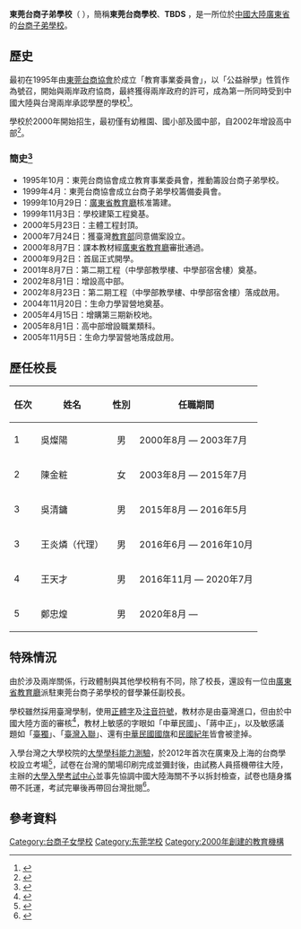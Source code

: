 {{Infobox School
| name           = 東莞台商子弟學校 
| other_name     = Taiwan Businessmen's Dongguan School 
| image          = [[file:TBDSlogo.jpg|100px]]
| motto          = 自強不息，厚德載物 
| established    = 2000年
| type           = 私立
| affiliation    = 東莞台商協會 教育事業委員會
| district       = 
| grades         = 幼稚園至高中
| founder        = 葉宏燈
| president      = 
| principal      = 鄭忠煌
| vice_principal = 馮思義
| assistaant_principal =
| faculty        = 一般教師 178 人 (2021學年)
                   生活輔導教師 41 人(2021學年)
| staff          = 147 人 (2021學年)
| students       = 2,371 人 (2021學年)
| area           = 1,378,452 平方公尺
| magazine       = 《育苗園地》、《東莞台校學報》
| free_label     = 電子刊物
| free_text      = 《心橋電子報》
| address        = [[廣東省|廣東省]][[東莞市|東莞市]][[中堂鎮|中堂鎮]]潢涌村
| coordinates    = {{Coord|23.12656|N|113.73913|E|format=dms|display=it}}
| website        = {{URL|https://tbds.dgjy.net/}}
}}

'''東莞台商子弟學校'''（{{lang-en|'''Taiwan Businessmen's Dongguan School'''}} ），簡稱'''東莞台商學校'''、'''TBDS''' ，是一所位於[[中國大陸|中國大陸]][[廣東省|廣東省]]的[[台商子弟學校|台商子弟學校]]。

==歷史==
最初在1995年由[[東莞台商協會|東莞台商協會]]於成立「教育事業委員會」，以「公益辦學」性質作為號召，開始與兩岸政府協商，最終獲得兩岸政府的許可，成為第一所同時受到中國大陸與台灣兩岸承認學歷的學校<ref>{{cite web | url=http://www.td-school.org.cn/3ws0608/od.htm | title=本校的發展歷程 | accessdate=2013-09-05 | archive-date=2013-11-06 | archive-url=https://web.archive.org/web/20131106080253/http://www.td-school.org.cn/3ws0608/od.htm | dead-url=no }}</ref>。

學校於2000年開始招生，最初僅有幼稚園、國小部及國中部，自2002年增設高中部<ref>{{cite web | url=http://www.nownews.com/2001/12/03/714-1231443.htm | title=東莞台商子弟學校增設高中部案　教育部今審查通過}}</ref>。

=== 簡史<ref>{{cite web | url=http://www.td-school.org.cn/3ws0608/6year.pdf | title=重要校務發展大事記 | access-date=2013-09-05 | archive-date=2018-09-29 | archive-url=https://web.archive.org/web/20180929091332/http://www.td-school.org.cn/3ws0608/6year.pdf }}</ref> ===
* 1995年10月：東莞台商協會成立教育事業委員會，推動籌設台商子弟學校。
* 1999年4月：東莞台商協會成立台商子弟學校籌備委員會。
* 1999年10月29日：[[廣東省教育廳|廣東省教育廳]]核准籌建。
* 1999年11月3日：學校建築工程奠基。
* 2000年5月23日：主體工程封頂。
* 2000年7月24日：獲臺灣[[中華民國教育部|教育部]]同意備案設立。
* 2000年8月7日：課本教材經[[廣東省教育廳|廣東省教育廳]]審批通過。
* 2000年9月2日：首屆正式開學。
* 2001年8月7日：第二期工程（中學部教學樓、中學部宿舍樓）奠基。
* 2002年8月1日：增設高中部。
* 2002年8月23日：第二期工程（中學部教學樓、中學部宿舍樓）落成啟用。
* 2004年11月20日：生命力學習營地奠基。
* 2005年4月15日：增購第三期新校地。
* 2005年8月1日：高中部增設職業類科。
* 2005年11月5日：生命力學習營地落成啟用。

== 歷任校長 ==
{| class="wikitable"
|-
! 任次!! 姓名 !! 性別 !! 任職期間 
|-
| 1 || 吳燦陽 || align="center"|男 || 2000年8月 — 2003年7月
|-
| 2 || 陳金粧 || align="center"|女 || 2003年8月 — 2015年7月
|-
| 3 || 吳清鏞 || align="center"|男 || 2015年8月 — 2016年5月
|-
| 3 || 王炎燐（代理） || align="center"|男 || 2016年6月 — 2016年10月
|-
| 4 || 王天才 || align="center"|男 || 2016年11月 — 2020年7月
|-
| 5 || 鄭忠煌 || align="center"|男 || 2020年8月 — 

|}

== 特殊情況 ==
由於涉及兩岸關係，行政體制與其他學校稍有不同，除了校長，還設有一位由[[廣東省教育廳|廣東省教育廳]]派駐東莞台商子弟學校的督學兼任副校長。

學校雖然採用臺灣學制，使用[[正體字|正體字]]及[[注音符號|注音符號]]，教材亦是由臺灣進口，但由於中國大陸方面的審核<ref>{{cite news | title=教科書 兩岸間 猶如走單槓| publisher=聯合報| author=陳東旭| date=2007-08-31| accessdate=2015-05-15}}</ref>，教材上敏感的字眼如「中華民國」、「蔣中正」，以及敏感議題如「[[臺獨|臺獨]]」、「[[臺灣入聯|臺灣入聯]]」、還有[[中華民國國旗|中華民國國旗]]和[[民國紀年|民國紀年]]皆會被塗掉。

入學台灣之大學校院的[[大學學科能力測驗|大學學科能力測驗]]，於2012年首次在廣東及上海的台商學校設立考場<ref>{{Cite web |url=https://www.cna.com.tw/news/firstnews/201201050013.aspx |title=https://www.cna.com.tw/news/firstnews/201201050013.aspx |access-date=2018-12-17 |archive-date=2019-04-03 |archive-url=https://web.archive.org/web/20190403134013/https://www.cna.com.tw/news/firstnews/201201050013.aspx }}</ref>，試卷在台灣的闈場印刷完成並彌封後，由試務人員搭機帶往大陸，主辦的[[大學入學考試中心|大學入學考試中心]]並事先協調中國大陸海關不予以拆封檢查，試卷也隨身攜帶不託運，考試完畢後再帶回台灣批閱<ref>{{Cite web |url=http://www.merit-times.com.tw/NewsPage.aspx?unid=249203 |title=大學學測 首設大陸考場 |access-date=2018-12-17 |archive-url=https://web.archive.org/web/20181217110931/http://www.merit-times.com.tw/NewsPage.aspx?unid=249203 |archive-date=2018-12-17 |dead-url=yes }}</ref>。

== 參考資料 ==
{{reflist|1}}

[[Category:台商子女學校|Category:台商子女學校]]
[[Category:东莞学校|Category:东莞学校]]
[[Category:2000年創建的教育機構|Category:2000年創建的教育機構]]